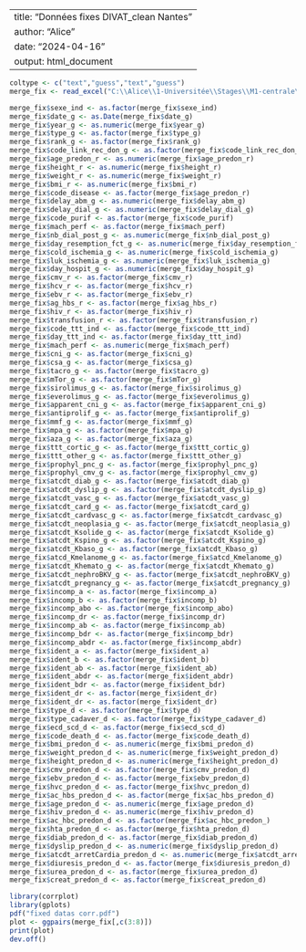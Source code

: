 
---
title: "Données fixes DIVAT_clean Nantes"
author: "Alice"
date: "2024-04-16"
output: html_document
---

```{r}
coltype <- c("text","guess","text","guess")
merge_fix <- read_excel("C:\\Alice\\1-Universitée\\Stages\\M1-centrale\\DATAS\\NewDATA\\MERGING_part_3.xlsx", sheet = "recipient_before",na = "NA")

```

```{r}
merge_fix$sexe_ind <- as.factor(merge_fix$sexe_ind)
merge_fix$date_g <- as.Date(merge_fix$date_g)
merge_fix$year_g <- as.numeric(merge_fix$year_g)
merge_fix$type_g <- as.factor(merge_fix$type_g)
merge_fix$rank_g <- as.factor(merge_fix$rank_g)
merge_fix$code_link_rec_don_g <- as.factor(merge_fix$code_link_rec_don_g)
merge_fix$age_predon_r <- as.numeric(merge_fix$age_predon_r)
merge_fix$height_r <- as.numeric(merge_fix$height_r)
merge_fix$weight_r <- as.numeric(merge_fix$weight_r)
merge_fix$bmi_r <- as.numeric(merge_fix$bmi_r)
merge_fix$code_disease <- as.factor(merge_fix$age_predon_r)
merge_fix$delay_abm_g <- as.numeric(merge_fix$delay_abm_g)
merge_fix$delay_dial_g <- as.numeric(merge_fix$delay_dial_g)
merge_fix$code_purif <- as.factor(merge_fix$code_purif)
merge_fix$mach_perf <- as.factor(merge_fix$mach_perf)
merge_fix$nb_dial_post_g <- as.numeric(merge_fix$nb_dial_post_g)
merge_fix$day_resemption_fct_g <- as.numeric(merge_fix$day_resemption_fct_g)
merge_fix$cold_ischemia_g <- as.numeric(merge_fix$cold_ischemia_g)
merge_fix$luk_ischemia_g <- as.numeric(merge_fix$luk_ischemia_g)
merge_fix$day_hospit_g <- as.numeric(merge_fix$day_hospit_g)
merge_fix$cmv_r <- as.factor(merge_fix$cmv_r)
merge_fix$hcv_r <- as.factor(merge_fix$hcv_r)
merge_fix$ebv_r <- as.factor(merge_fix$ebv_r)
merge_fix$ag_hbs_r <- as.factor(merge_fix$ag_hbs_r)
merge_fix$hiv_r <- as.factor(merge_fix$hiv_r)
merge_fix$transfusion_r <- as.factor(merge_fix$transfusion_r)
merge_fix$code_ttt_ind <- as.factor(merge_fix$code_ttt_ind)
merge_fix$day_ttt_ind <- as.factor(merge_fix$day_ttt_ind)
merge_fix$mach_perf <- as.numeric(merge_fix$mach_perf)
merge_fix$cni_g <- as.factor(merge_fix$cni_g)
merge_fix$csa_g <- as.factor(merge_fix$csa_g)
merge_fix$tacro_g <- as.factor(merge_fix$tacro_g)
merge_fix$mTor_g <- as.factor(merge_fix$mTor_g)
merge_fix$sirolimus_g <- as.factor(merge_fix$sirolimus_g)
merge_fix$everolimus_g <- as.factor(merge_fix$everolimus_g)
merge_fix$apparent_cni_g <- as.factor(merge_fix$apparent_cni_g)
merge_fix$antiprolif_g <- as.factor(merge_fix$antiprolif_g)
merge_fix$mmf_g <- as.factor(merge_fix$mmf_g)
merge_fix$mpa_g <- as.factor(merge_fix$mpa_g)
merge_fix$aza_g <- as.factor(merge_fix$aza_g)
merge_fix$ttt_cortic_g <- as.factor(merge_fix$ttt_cortic_g)
merge_fix$ttt_other_g <- as.factor(merge_fix$ttt_other_g)
merge_fix$prophyl_pnc_g <- as.factor(merge_fix$prophyl_pnc_g)
merge_fix$prophyl_cmv_g <- as.factor(merge_fix$prophyl_cmv_g)
merge_fix$atcdt_diab_g <- as.factor(merge_fix$atcdt_diab_g)
merge_fix$atcdt_dyslip_g <- as.factor(merge_fix$atcdt_dyslip_g)
merge_fix$atcdt_vasc_g <- as.factor(merge_fix$atcdt_vasc_g)
merge_fix$atcdt_card_g <- as.factor(merge_fix$atcdt_card_g)
merge_fix$atcdt_cardvasc_g <- as.factor(merge_fix$atcdt_cardvasc_g)
merge_fix$atcdt_neoplasia_g <- as.factor(merge_fix$atcdt_neoplasia_g)
merge_fix$atcdt_Ksolide_g <- as.factor(merge_fix$atcdt_Ksolide_g)
merge_fix$atcdt_Kspino_g <- as.factor(merge_fix$atcdt_Kspino_g)
merge_fix$atcdt_Kbaso_g <- as.factor(merge_fix$atcdt_Kbaso_g)
merge_fix$atcd_Kmelanome_g <- as.factor(merge_fix$atcd_Kmelanome_g)
merge_fix$atcdt_Khemato_g <- as.factor(merge_fix$atcdt_Khemato_g)
merge_fix$atcdt_nephroBKV_g <- as.factor(merge_fix$atcdt_nephroBKV_g)
merge_fix$atcdt_pregnancy_g <- as.factor(merge_fix$atcdt_pregnancy_g)
merge_fix$incomp_a <- as.factor(merge_fix$incomp_a)
merge_fix$incomp_b <- as.factor(merge_fix$incomp_b)
merge_fix$incomp_abo <- as.factor(merge_fix$incomp_abo)
merge_fix$incomp_dr <- as.factor(merge_fix$incomp_dr)
merge_fix$incomp_ab <- as.factor(merge_fix$incomp_ab)
merge_fix$incomp_bdr <- as.factor(merge_fix$incomp_bdr)
merge_fix$incomp_abdr <- as.factor(merge_fix$incomp_abdr)
merge_fix$ident_a <- as.factor(merge_fix$ident_a)
merge_fix$ident_b <- as.factor(merge_fix$ident_b)
merge_fix$ident_ab <- as.factor(merge_fix$ident_ab)
merge_fix$ident_abdr <- as.factor(merge_fix$ident_abdr)
merge_fix$ident_bdr <- as.factor(merge_fix$ident_bdr)
merge_fix$ident_dr <- as.factor(merge_fix$ident_dr)
merge_fix$ident_dr <- as.factor(merge_fix$ident_dr)
merge_fix$type_d <- as.factor(merge_fix$type_d)
merge_fix$type_cadaver_d <- as.factor(merge_fix$type_cadaver_d)
merge_fix$ecd_scd_d <- as.factor(merge_fix$ecd_scd_d)
merge_fix$code_death_d <- as.factor(merge_fix$code_death_d)
merge_fix$bmi_predon_d <- as.numeric(merge_fix$bmi_predon_d)
merge_fix$weight_predon_d <- as.numeric(merge_fix$weight_predon_d)
merge_fix$height_predon_d <- as.numeric(merge_fix$height_predon_d)
merge_fix$cmv_predon_d <- as.factor(merge_fix$cmv_predon_d)
merge_fix$ebv_predon_d <- as.factor(merge_fix$ebv_predon_d)
merge_fix$hvc_predon_d <- as.factor(merge_fix$hvc_predon_d)
merge_fix$ac_hbs_predon_d <- as.factor(merge_fix$ac_hbs_predon_d)
merge_fix$age_predon_d <- as.numeric(merge_fix$age_predon_d)
merge_fix$hiv_predon_d <- as.numeric(merge_fix$hiv_predon_d)
merge_fix$ac_hbc_predon_d <- as.factor(merge_fix$ac_hbc_predon_)
merge_fix$hta_predon_d <- as.factor(merge_fix$hta_predon_d)
merge_fix$diab_predon_d <- as.factor(merge_fix$diab_predon_d)
merge_fix$dyslip_predon_d <- as.numeric(merge_fix$dyslip_predon_d)
merge_fix$atcdt_arretCardia_predon_d <- as.numeric(merge_fix$atcdt_arretCardia_predon_d)
merge_fix$diuresis_predon_d <- as.factor(merge_fix$diuresis_predon_d)
merge_fix$urea_predon_d <- as.factor(merge_fix$urea_predon_d)
merge_fix$creat_predon_d <- as.factor(merge_fix$creat_predon_d)
```

```{r}
library(corrplot)
library(gplots)
pdf("fixed datas corr.pdf")
plot <- ggpairs(merge_fix[,c(3:8)])
print(plot)
dev.off()
```

